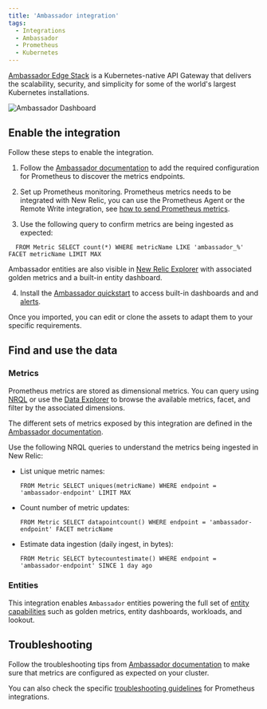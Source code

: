 ```yaml
---
title: 'Ambassador integration'
tags:
  - Integrations
  - Ambassador
  - Prometheus
  - Kubernetes
---
```



[Ambassador Edge Stack](https://www.getambassador.io/) is a Kubernetes-native API Gateway that delivers the scalability, security, and simplicity for some of the world's largest Kubernetes installations.

<img
  title="Ambassador Dashboard"
  alt="Ambassador Dashboard"
  src={kubernetesAmbassadorDashboard}
/>

## Enable the integration

Follow these steps to enable the integration.

1. Follow the [Ambassador documentation](https://www.getambassador.io/docs/edge-stack/latest/howtos/prometheus/) to add the required configuration for Prometheus to discover the metrics endpoints.

2. Set up Prometheus monitoring. Prometheus metrics needs to be integrated with New Relic, you can use the Prometheus Agent or the Remote Write integration, see [how to send Prometheus metrics](https://docs.newrelic.com/docs/infrastructure/prometheus-integrations/get-started/send-prometheus-metric-data-new-relic/).

3. Use the following query to confirm metrics are being ingested as expected:

  ```
    FROM Metric SELECT count(*) WHERE metricName LIKE 'ambassador_%' FACET metricName LIMIT MAX
  ```

  Ambassador entities are also visible in [New Relic Explorer](/docs/new-relic-solutions/new-relic-one/core-concepts/new-relic-explorer-view-performance-across-apps-services-hosts/) with associated golden metrics and a built-in entity dashboard. 

4. Install the [Ambassador quickstart](https://newrelic.com/instant-observability/Ambassador-quickstart) to access built-in dashboards and and [alerts](https://docs.newrelic.com/docs/alerts-applied-intelligence/new-relic-alerts/learn-alerts/introduction-alerts/).

  Once you imported, you can edit or clone the assets to adapt them to your specific requirements.

## Find and use the data

### Metrics

Prometheus metrics are stored as dimensional metrics. You can query using [NRQL](/docs/telemetry-data-platform/get-data/apis/query-metric-data-type/) or use the [Data Explorer](/docs/query-your-data/explore-query-data/browse-data/introduction-data-explorer/) to browse the available metrics, facet, and filter by the associated dimensions.

The different sets of metrics exposed by this integration are defined in the [Ambassador documentation](https://www.getambassador.io/docs/edge-stack/latest/topics/running/statistics/8877-metrics/).

Use the following NRQL queries to understand the metrics being ingested in New Relic:

* List unique metric names:

  ```
  FROM Metric SELECT uniques(metricName) WHERE endpoint = 'ambassador-endpoint' LIMIT MAX
  ```

* Count number of metric updates:

  ```
  FROM Metric SELECT datapointcount() WHERE endpoint = 'ambassador-endpoint' FACET metricName
  ```

* Estimate data ingestion (daily ingest, in bytes):

	```
  FROM Metric SELECT bytecountestimate() WHERE endpoint = 'ambassador-endpoint' SINCE 1 day ago
  ```

### Entities

This integration enables `Ambassador` entities powering the full set of [entity capabilities](/docs/new-relic-solutions/new-relic-one/core-concepts/what-entity-new-relic/) such as golden metrics, entity dashboards, workloads, and lookout.

## Troubleshooting

Follow the troubleshooting tips from [Ambassador documentation](https://www.getambassador.io/docs/edge-stack/latest/topics/running/statistics/8877-metrics/) to make sure that metrics are configured as expected on your cluster.

You can also check the specific [troubleshooting guidelines](/docs/infrastructure/prometheus-integrations/troubleshooting/no-data-appears-prometheus-integration) for Prometheus integrations.